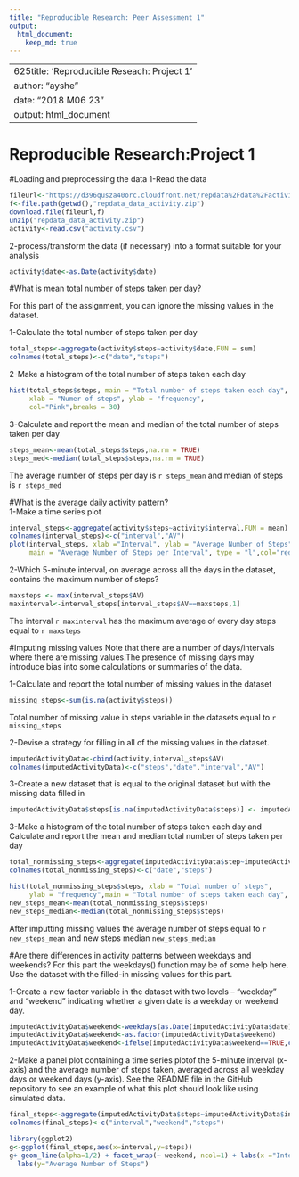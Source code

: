 ```yaml
---
title: "Reproducible Research: Peer Assessment 1"
output: 
  html_document:
    keep_md: true
---
```


---
625title: 'Reproducible Reseach: Project 1'
author: "ayshe"
date: "2018 M06 23"
output: html_document
---
Reproducible Research:Project 1  
==================================

#Loading and preprocessing the data
1-Read the data
```r
fileurl<-"https://d396qusza40orc.cloudfront.net/repdata%2Fdata%2Factivity.zip"
f<-file.path(getwd(),"repdata_data_activity.zip")
download.file(fileurl,f)
unzip("repdata_data_activity.zip")
activity<-read.csv("activity.csv")
```

2-process/transform the data (if necessary) into a format suitable for your analysis  

```r
activity$date<-as.Date(activity$date)
```  

#What is mean total number of steps taken per day?  

For this part of the assignment, you can ignore the missing values in the dataset.

1-Calculate the total number of steps taken per day

```r
total_steps<-aggregate(activity$steps~activity$date,FUN = sum)
colnames(total_steps)<-c("date","steps")
```


2-Make a histogram of the total number of steps taken each day
```r
hist(total_steps$steps, main = "Total number of steps taken each day", 
     xlab = "Numer of steps", ylab = "frequency",
     col="Pink",breaks = 30)
```


3-Calculate and report the mean and median of the total number of steps taken per day
```r
steps_mean<-mean(total_steps$steps,na.rm = TRUE)
steps_med<-median(total_steps$steps,na.rm = TRUE)
```
The average number of steps per day is `r steps_mean` and median of steps is `r steps_med`


#What is the average daily activity pattern?  
1-Make a time series plot 
```r
interval_steps<-aggregate(activity$steps~activity$interval,FUN = mean)
colnames(interval_steps)<-c("interval","AV")
plot(interval_steps, xlab ="Interval", ylab = "Average Number of Steps", 
     main = "Average Number of Steps per Interval", type = "l",col="red")
```
 
2-Which 5-minute interval, on average across all the days in the dataset, contains the maximum number of steps?
```r
maxsteps <- max(interval_steps$AV)
maxinterval<-interval_steps[interval_steps$AV==maxsteps,1]
```
The interval `r maxinterval` has the maximum average of every day steps equal to `r maxsteps`

#Imputing missing values
Note that there are a number of days/intervals where there are missing values.The presence of missing days may introduce bias into some calculations or summaries of the data.

1-Calculate and report the total number of missing values in the dataset
```r
missing_steps<-sum(is.na(activity$steps))
```
Total number of missing value in steps variable in the datasets equal to `r missing_steps`

2-Devise a strategy for filling in all of the missing values in the dataset. 
```r
imputedActivityData<-cbind(activity,interval_steps$AV)
colnames(imputedActivityData)<-c("steps","date","interval","AV")
```

3-Create a new dataset that is equal to the original dataset but with the missing data filled in
```r
imputedActivityData$steps[is.na(imputedActivityData$steps)] <- imputedActivityData$AV[is.na(imputedActivityData$steps)]
```

3-Make a histogram of the total number of steps taken each day and Calculate and report the mean and median total number of steps taken per day
```r
total_nonmissing_steps<-aggregate(imputedActivityData$step~imputedActivityData$date,FUN = sum)
colnames(total_nonmissing_steps)<-c("date","steps")

hist(total_nonmissing_steps$steps, xlab = "Total number of steps",
     ylab = "frequency",main = "Total number of steps taken each day", col= "pink", breaks = 30)
new_steps_mean<-mean(total_nonmissing_steps$steps)
new_steps_median<-median(total_nonmissing_steps$steps)
```
After imputting missing values the average number of steps equal to `r new_steps_mean` and new steps median `new_steps_median`

#Are there differences in activity patterns between weekdays and weekends?
For this part the weekdays() function may be of some help here. Use the dataset with the filled-in missing values for this part.

1-Create a new factor variable in the dataset with two levels – “weekday” and “weekend” indicating whether a given date is a weekday or weekend day.
```r
imputedActivityData$weekend<-weekdays(as.Date(imputedActivityData$date)) %in% c("السبت","الاحد")
imputedActivityData$weekend<-as.factor(imputedActivityData$weekend)
imputedActivityData$weekend<-ifelse(imputedActivityData$weekend==TRUE,c("weekend"),c("weekday"))
```
2-Make a panel plot containing a time series plotof the 5-minute interval (x-axis) and the average number of steps taken, averaged across all weekday days or weekend days (y-axis). See the README file in the GitHub repository to see an example of what this plot should look like using simulated data.

```r
final_steps<-aggregate(imputedActivityData$steps~imputedActivityData$interval+imputedActivityData$weekend,FUN=mean)
colnames(final_steps)<-c("interval","weekend","steps")

library(ggplot2)
g<-ggplot(final_steps,aes(x=interval,y=steps))
g+ geom_line(alpha=1/2) + facet_wrap(~ weekend, ncol=1) + labs(x ="Interval") +
  labs(y="Average Number of Steps") 
```

